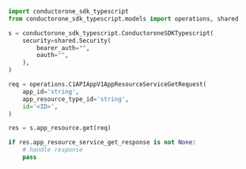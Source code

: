 ```python Get.py
import conductorone_sdk_typescript
from conductorone_sdk_typescript.models import operations, shared

s = conductorone_sdk_typescript.ConductoroneSDKTypescript(
    security=shared.Security(
        bearer_auth="",
        oauth="",
    ),
)

req = operations.C1APIAppV1AppResourceServiceGetRequest(
    app_id='string',
    app_resource_type_id='string',
    id='<ID>',
)

res = s.app_resource.get(req)

if res.app_resource_service_get_response is not None:
    # handle response
    pass
```
